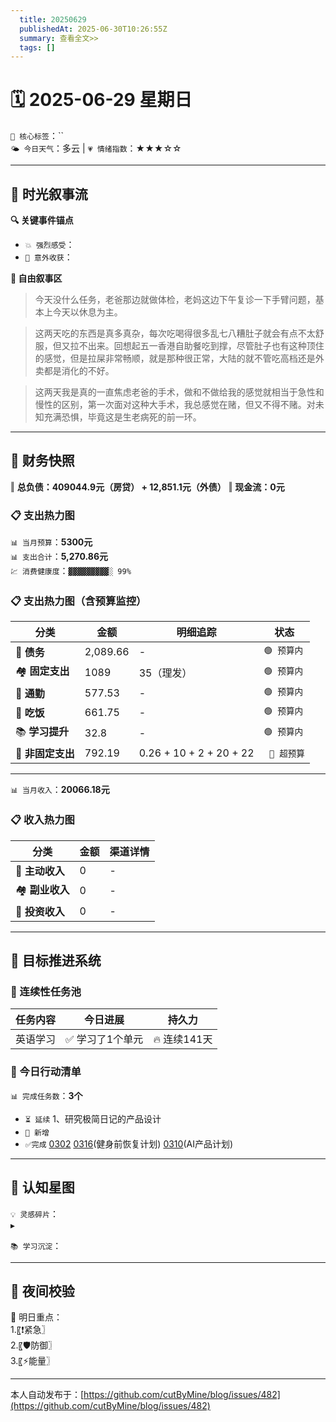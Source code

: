 ```yaml
---
  title: 20250629
  publishedAt: 2025-06-30T10:26:55Z
  summary: 查看全文>>
  tags: []
---
```


# 🗓️ 2025-06-29 星期日  
`🔑 核心标签`：``  
`🌤️ 今日天气`：多云 | `💗 情绪指数`：★★★☆☆   

---


## 🌊 **时光叙事流**
**🔍 关键事件锚点**  
- `💥 强烈感受`：                    
- `🎉 意外收获`：         

**📖 自由叙事区**  
> 今天没什么任务，老爸那边就做体检，老妈这边下午复诊一下手臂问题，基本上今天以休息为主。

> 这两天吃的东西是真多真杂，每次吃喝得很多乱七八糟肚子就会有点不太舒服，但又拉不出来。回想起五一香港自助餐吃到撑，尽管肚子也有这种顶住的感觉，但是拉屎非常畅顺，就是那种很正常，大陆的就不管吃高档还是外卖都是消化的不好。

> 这两天我是真的一直焦虑老爸的手术，做和不做给我的感觉就相当于急性和慢性的区别，第一次面对这种大手术，我总感觉在赌，但又不得不赌。对未知充满恐惧，毕竟这是生老病死的前一环。 

---

## 💸 **财务快照**
‖ **总负债：409044.9元（房贷） + 12,851.1元（外债）**
‖ **现金流：0元**

### 📋 支出热力图

`📊 当月预算`：**5300元**  
`📊 支出合计`：**5,270.86元**  
`💹 消费健康度`：`▓▓▓▓▓▓▓▓▓░ 99%`  
### 📋 支出热力图（含预算监控）
| 分类         | 金额    | 明细追踪                  | 状态           |
|--------------|---------|---------------------------|----------------|
| 🏦 **债务**    | 2,089.66   | -    | `🟢 预算内`   |
| 🏘️ **固定支出** | 1089     |  35（理发）  | `🟢 预算内`     |
| 🚌 **通勤**     | 577.53   | -  | `🟢 预算内`     |
| 🍜 **吃饭**     | 661.75  | - | `🟢 预算内`   |
| 📚 **学习提升** | 32.8      | -     | `🟢 预算内`     |
| 🎲 **非固定支出** | 792.19     | 0.26 + 10 + 2 + 20 + 22 | ` 🔴 超预算`  |
---

`📊 当月收入`：**20066.18元**  

### 📋 收入热力图
| 分类         | 金额    | 渠道详情             |
|--------------|---------|-------------------------|
| 🏦 **主动收入**  | 0                | -        |
| 🏘️ **副业收入**  | 0                | -        |
| 🚌 **投资收入**  | 0                | -        |



---

## 🎯 **目标推进系统**

### 🔄 连续性任务池
| 任务内容                | 今日进展          | 持久力     |
|-------------------------|-------------------|------------|
| 英语学习         | ✅ 学习了1个单元 | 🔥 连续141天  |



### 📌 今日行动清单

`📊 完成任务数`：**3个**  
- `⏳ 延续` 1、研究极简日记的产品设计             
- `🚩 新增`   
- `✅完成` [0302](note://WEB9685e40ae7a6464db1196641a1ffd0ee)   [0316](note://WEBc1fcc89ec3e741538b703e8017b38c9f)(健身前恢复计划)  [0310](note://WEBfc89f9187c014fbe9fab88e2d09b4bde)(AI产品计划)


---

## 🌌 **认知星图**
`💡 灵感碎片`：  
▸ 


`📚 学习沉淀`：  
>    

---

## 🌃 夜间校验

🚀 明日重点：  
1.〖❗紧急〗  
2.〖🛡️防御〗  
3.〖⚡能量〗

---
本人自动发布于：[https://github.com/cutByMine/blog/issues/482](https://github.com/cutByMine/blog/issues/482)
